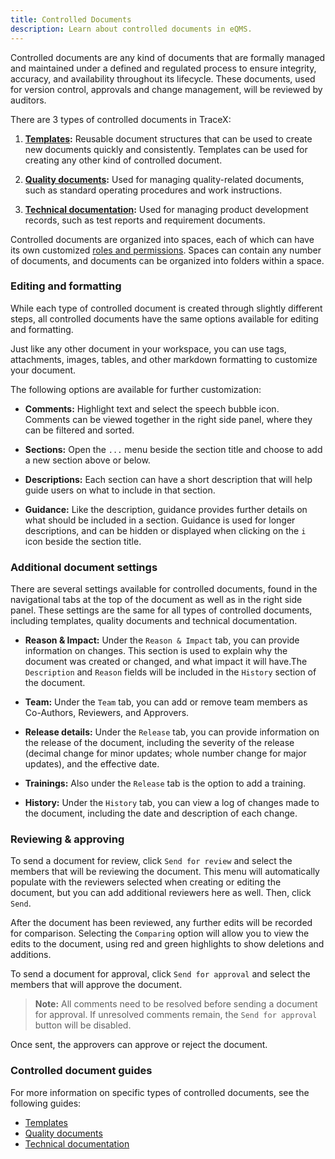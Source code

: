 ```yaml
---
title: Controlled Documents
description: Learn about controlled documents in eQMS.
---
```


Controlled documents are any kind of documents that are formally managed and maintained under a defined and regulated process to ensure integrity, accuracy, and availability throughout its lifecycle. These documents, used for version control, approvals and change management, will be reviewed by auditors.

There are 3 types of controlled documents in TraceX:

1. **[Templates](../templates):** Reusable document structures that can be used to create new documents quickly and consistently. Templates can be used for creating any other kind of controlled document.

2. **[Quality documents](../quality-documents):** Used for managing quality-related documents, such as standard operating procedures and work instructions.

3. **[Technical documentation](../technical-documentation):** Used for managing product development records, such as test reports and requirement documents.

Controlled documents are organized into spaces, each of which can have its own customized [roles and permissions](../roles). Spaces can contain any number of documents, and documents can be organized into folders within a space.

### Editing and formatting

While each type of controlled document is created through slightly different steps, all controlled documents have the same options available for editing and formatting.

Just like any other document in your workspace, you can use tags, attachments, images, tables, and other markdown formatting to customize your document.

The following options are available for further customization:

* **Comments:** Highlight text and select the speech bubble icon. Comments can be viewed together in the right side panel, where they can be filtered and sorted.

* **Sections:** Open the `...` menu beside the section title and choose to add a new section above or below.

* **Descriptions:** Each section can have a short description that will help guide users on what to include in that section.

* **Guidance:** Like the description, guidance provides further details on what should be included in a section. Guidance is used for longer descriptions, and can be hidden or displayed when clicking on the `i` icon beside the section title.

### Additional document settings

There are several settings available for controlled documents, found in the navigational tabs at the top of the document as well as in the right side panel. These settings are the same for all types of controlled documents, including templates, quality documents and technical documentation.

* **Reason & Impact:** Under the `Reason & Impact` tab, you can provide information on changes. This section is used to explain why the document was created or changed, and what impact it will have.The `Description` and `Reason` fields will be included in the `History` section of the document.

* **Team:** Under the `Team` tab, you can add or remove team members as Co-Authors, Reviewers, and Approvers.

* **Release details:** Under the `Release` tab, you can provide information on the release of the document, including the severity of the release (decimal change for minor updates; whole number change for major updates), and the effective date.

* **Trainings:** Also under the `Release` tab is the option to add a training.

* **History:** Under the `History` tab, you can view a log of changes made to the document, including the date and description of each change.

### Reviewing & approving

To send a document for review, click `Send for review` and select the members that will be reviewing the document. This menu will automatically populate with the reviewers selected when creating or editing the document, but you can add additional reviewers here as well. Then, click `Send`.

After the document has been reviewed, any further edits will be recorded for comparison. Selecting the `Comparing` option will allow you to view the edits to the document, using red and green highlights to show deletions and additions.

To send a document for approval, click `Send for approval` and select the members that will approve the document.

> **Note:** All comments need to be resolved before sending a document for approval. If unresolved comments remain, the `Send for approval` button will be disabled.

Once sent, the approvers can approve or reject the document.

### Controlled document guides

For more information on specific types of controlled documents, see the following guides:

* [Templates](../templates)
* [Quality documents](../quality-documents)
* [Technical documentation](../technical-documentation)